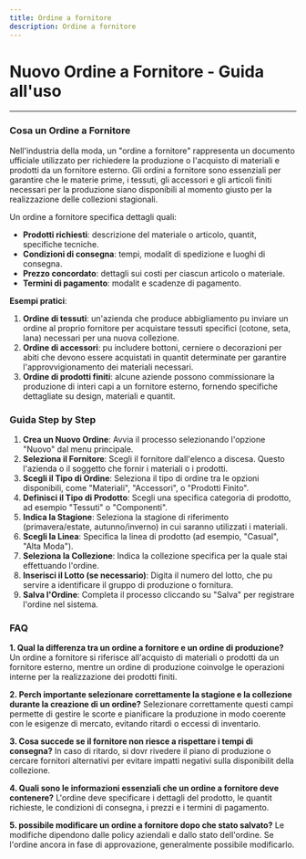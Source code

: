 ```yaml
---
title: Ordine a fornitore
description: Ordine a fornitore
---
```


# Nuovo Ordine a Fornitore - Guida all'uso

***

### Cosa  un Ordine a Fornitore

Nell'industria della moda, un "ordine a fornitore" rappresenta un documento ufficiale utilizzato per richiedere la produzione o l'acquisto di materiali e prodotti da un fornitore esterno. Gli ordini a fornitore sono essenziali per garantire che le materie prime, i tessuti, gli accessori e gli articoli finiti necessari per la produzione siano disponibili al momento giusto per la realizzazione delle collezioni stagionali.

Un ordine a fornitore specifica dettagli quali:

* **Prodotti richiesti**: descrizione del materiale o articolo, quantit, specifiche tecniche.
* **Condizioni di consegna**: tempi, modalit di spedizione e luoghi di consegna.
* **Prezzo concordato**: dettagli sui costi per ciascun articolo o materiale.
* **Termini di pagamento**: modalit e scadenze di pagamento.

**Esempi pratici**:

1. **Ordine di tessuti**: un'azienda che produce abbigliamento pu inviare un ordine al proprio fornitore per acquistare tessuti specifici (cotone, seta, lana) necessari per una nuova collezione.
2. **Ordine di accessori**: pu includere bottoni, cerniere o decorazioni per abiti che devono essere acquistati in quantit determinate per garantire l'approvvigionamento dei materiali necessari.
3. **Ordine di prodotti finiti**: alcune aziende possono commissionare la produzione di interi capi a un fornitore esterno, fornendo specifiche dettagliate su design, materiali e quantit.

### &#x20;Guida Step by Step&#x20;

1. **Crea un Nuovo Ordine**: Avvia il processo selezionando l'opzione "Nuovo" dal menu principale.
2. **Seleziona il Fornitore**: Scegli il fornitore dall'elenco a discesa. Questo  l'azienda o il soggetto che fornir i materiali o i prodotti.
3. **Scegli il Tipo di Ordine**: Seleziona il tipo di ordine tra le opzioni disponibili, come "Materiali", "Accessori", o "Prodotti Finito".
4. **Definisci il Tipo di Prodotto**: Scegli una specifica categoria di prodotto, ad esempio "Tessuti" o "Componenti".
5. **Indica la Stagione**: Seleziona la stagione di riferimento (primavera/estate, autunno/inverno) in cui saranno utilizzati i materiali.
6. **Scegli la Linea**: Specifica la linea di prodotto (ad esempio, "Casual", "Alta Moda").
7. **Seleziona la Collezione**: Indica la collezione specifica per la quale stai effettuando l'ordine.
8. **Inserisci il Lotto (se necessario)**: Digita il numero del lotto, che pu servire a identificare il gruppo di produzione o fornitura.
9. **Salva l'Ordine**: Completa il processo cliccando su "Salva" per registrare l'ordine nel sistema.

### FAQ

**1. Qual  la differenza tra un ordine a fornitore e un ordine di produzione?**
Un ordine a fornitore si riferisce all'acquisto di materiali o prodotti da un fornitore esterno, mentre un ordine di produzione coinvolge le operazioni interne per la realizzazione dei prodotti finiti.

**2. Perch  importante selezionare correttamente la stagione e la collezione durante la creazione di un ordine?**
Selezionare correttamente questi campi permette di gestire le scorte e pianificare la produzione in modo coerente con le esigenze di mercato, evitando ritardi o eccessi di inventario.

**3. Cosa succede se il fornitore non riesce a rispettare i tempi di consegna?**
In caso di ritardo, si dovr rivedere il piano di produzione o cercare fornitori alternativi per evitare impatti negativi sulla disponibilit della collezione.

**4. Quali sono le informazioni essenziali che un ordine a fornitore deve contenere?**
L'ordine deve specificare i dettagli del prodotto, le quantit richieste, le condizioni di consegna, i prezzi e i termini di pagamento.

**5.  possibile modificare un ordine a fornitore dopo che  stato salvato?**
Le modifiche dipendono dalle policy aziendali e dallo stato dell'ordine. Se l'ordine  ancora in fase di approvazione,  generalmente possibile modificarlo.
